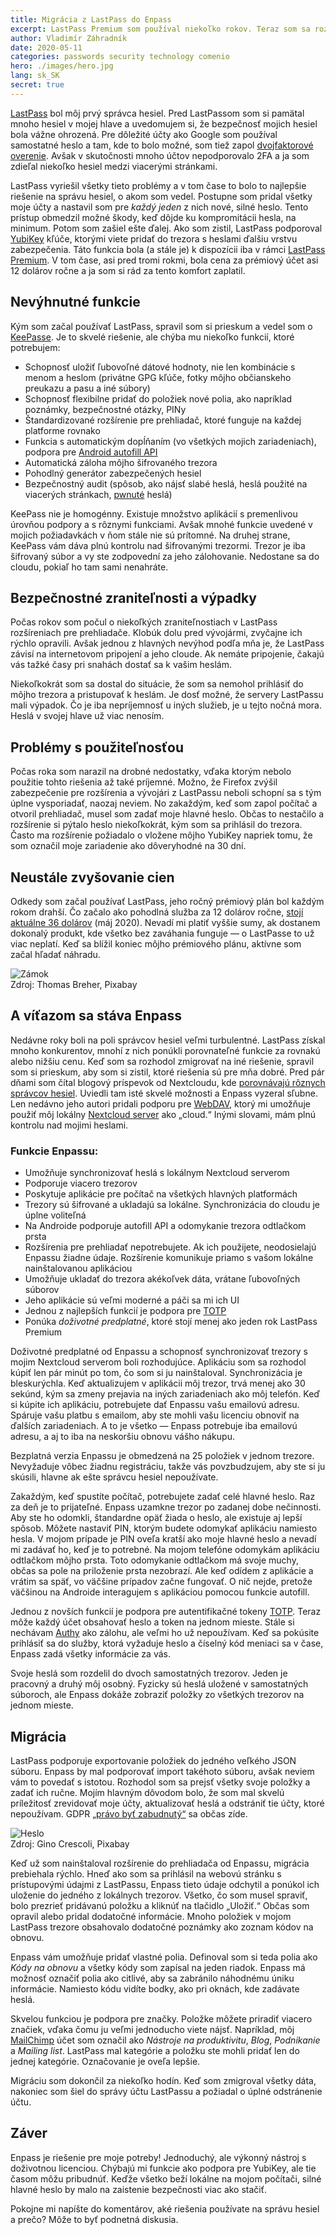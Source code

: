 ```yaml
---
title: Migrácia z LastPass do Enpass
excerpt: LastPass Premium som používal niekoľko rokov. Teraz som sa rozhodol zmigrovať na iné riešenie. Aké som mal dôvody a bola migrácia zložitá?
author: Vladimír Záhradník
date: 2020-05-11
categories: passwords security technology comenio
hero: ./images/hero.jpg
lang: sk_SK
secret: true
---
```


[LastPass][lastpass] bol môj prvý správca hesiel. Pred LastPassom som si pamätal mnoho hesiel v mojej hlave a uvedomujem si, že bezpečnosť mojich hesiel bola vážne ohrozená. Pre dôležité účty ako Google som používal samostatné heslo a tam, kde to bolo možné, som tiež zapol [dvojfaktorové overenie][2fa]. Avšak v skutočnosti mnoho účtov nepodporovalo 2FA a ja som zdieľal niekoľko hesiel medzi viacerými stránkami.

LastPass vyriešil všetky tieto problémy a v tom čase to bolo to najlepšie riešenie na správu hesiel, o akom som vedel. Postupne som pridal všetky moje účty a nastavil som pre *každý jeden* z nich nové, silné heslo. Tento prístup obmedzil možné škody, keď dôjde ku kompromitácii hesla, na minimum. Potom som zašiel ešte ďalej. Ako som zistil, LastPass podporoval [YubiKey][yubikey] kľúče, ktorými viete pridať do trezora s heslami ďalšiu vrstvu zabezpečenia. Táto funkcia bola (a stále je) k dispozícii iba v rámci [LastPass Premium][lastpass-plans]. V tom čase, asi pred tromi rokmi, bola cena za prémiový účet asi 12 dolárov ročne a ja som si rád za tento komfort zaplatil.

## Nevýhnutné funkcie
Kým som začal používať LastPass, spravil som si prieskum a vedel som o [KeePasse][keepass]. Je to skvelé riešenie, ale chýba mu niekoľko funkcií, ktoré potrebujem:
- Schopnosť uložiť ľubovoľné dátové hodnoty, nie len kombinácie s menom a heslom (privátne GPG kľúče, fotky môjho občianskeho preukazu a pasu a iné súbory)
- Schopnosť flexibilne pridať do položiek nové polia, ako napríklad poznámky, bezpečnostné otázky, PINy
- Štandardizované rozšírenie pre prehliadač, ktoré funguje na každej platforme rovnako
- Funkcia s automatickým dopĺňaním (vo všetkých mojich zariadeniach), podpora pre [Android autofill API][android-autofill]
- Automatická záloha môjho šifrovaného trezora
- Pohodlný generátor zabezpečených hesiel
- Bezpečnostný audit (spôsob, ako nájsť slabé heslá, heslá použité na viacerých stránkach, [pwnuté][pwn] heslá)

KeePass nie je homogénny. Existuje množstvo aplikácií s premenlivou úrovňou podpory a s rôznymi funkciami. Avšak mnohé funkcie uvedené v mojich požiadavkách v ňom stále nie sú prítomné. Na druhej strane, KeePass vám dáva plnú kontrolu nad šifrovanými trezormi. Trezor je iba šifrovaný súbor a vy ste zodpovední za jeho zálohovanie. Nedostane sa do cloudu, pokiaľ ho tam sami nenahráte.

## Bezpečnostné zraniteľnosti a výpadky
Počas rokov som počul o niekoľkých zraniteľnostiach v LastPass rozšíreniach pre prehliadače. Klobúk dolu pred vývojármi, zvyčajne ich rýchlo opravili. Avšak jednou z hlavných nevýhod podľa mňa je, že LastPass závisí na internetovom pripojení a jeho cloude. Ak nemáte pripojenie, čakajú vás tažké časy pri snahách dostať sa k vašim heslám.

Niekoľkokrát som sa dostal do situácie, že som sa nemohol prihlásiť do môjho trezora a pristupovať k heslám. Je dosť možné, že servery LastPassu mali výpadok. Čo je iba nepríjemnosť u iných služieb, je u tejto nočná mora. Heslá v svojej hlave už viac nenosím.

## Problémy s použiteľnosťou
Počas roka som narazil na drobné nedostatky, vďaka ktorým nebolo použitie tohto riešenia až také príjemné. Možno, že Firefox zvýšil zabezpečenie pre rozšírenia a vývojári z LastPassu neboli schopní sa s tým úplne vysporiadať, naozaj neviem. No zakaždým, keď som zapol počítač a otvoril prehliadač, musel som zadať moje hlavné heslo. Občas to nestačilo a rozšírenie si pýtalo heslo niekoľkokrát, kým som sa prihlásil do trezora. Často ma rozšírenie požiadalo o vložene môjho YubiKey napriek tomu, že som označil moje zariadenie ako dôveryhodné na 30 dní.

## Neustále zvyšovanie cien
Odkedy som začal používať LastPass, jeho ročný prémiový plán bol každým rokom drahší. Čo začalo ako pohodlná služba za 12 dolárov ročne, [stojí aktuálne 36 dolárov][lastpass-plans] (máj 2020). Nevadí mi platiť vyššie sumy, ak dostanem dokonalý produkt, kde všetko bez zaváhania funguje — o LastPasse to už viac neplatí. Keď sa blížil koniec môjho prémiového plánu, aktívne som začal hľadať náhradu.

<div className="Image__Large">
  <img src="./images/security-lock.png" alt="Zámok" />
  <figcaption>Zdroj: Thomas Breher, Pixabay</figcaption>
</div>

## A víťazom sa stáva Enpass
Nedávne roky boli na poli správcov hesiel veľmi turbulentné. LastPass získal mnoho konkurentov, mnohí z nich ponúkli porovnateľné funkcie za rovnakú alebo nižšiu cenu. Keď som sa rozhodol zmigrovať na iné riešenie, spravil som si prieskum, aby som si zistil, ktoré riešenia sú pre mňa dobré. Pred pár dňami som čítal blogový príspevok od Nextcloudu, kde [porovnávajú rôznych správcov hesiel][nextcloud-pass]. Uviedli tam isté skvelé možnosti a Enpass vyzeral sľubne. Len nedávno jeho autori pridali podporu pre [WebDAV][webdav], ktorý mi umožňuje použiť môj lokálny [Nextcloud server][nextcloud] ako „cloud.“ Inými slovami, mám plnú kontrolu nad mojimi heslami.

### Funkcie Enpassu:
- Umožňuje synchronizovať heslá s lokálnym Nextcloud serverom
- Podporuje viacero trezorov
- Poskytuje aplikácie pre počítač na všetkých hlavných platformách
- Trezory sú šifrované a ukladajú sa lokálne. Synchronizácia do cloudu je úplne voliteľná
- Na Androide podporuje autofill API a odomykanie trezora odtlačkom prsta
- Rozšírenia pre prehliadať nepotrebujete. Ak ich použijete, neodosielajú Enpassu žiadne údaje. Rozšírenie komunikuje priamo s vašom lokálne nainštalovanou aplikáciou
- Umožňuje ukladať do trezora akékoľvek dáta, vrátane ľubovoľných súborov
- Jeho aplikácie sú veľmi moderné a páči sa mi ich UI
- Jednou z najlepších funkcií je podpora pre [TOTP][totp]
- Ponúka *doživotné predplatné*, ktoré stojí menej ako jeden rok LastPass Premium

Doživotné predplatné od Enpassu a schopnosť synchronizovať trezory s mojim Nextcloud serverom boli rozhodujúce. Aplikáciu som sa rozhodol kúpiť len pár minút po tom, čo som si ju nainštaloval. Synchronizácia je bleskurýchla. Keď aktualizujem v aplikácii môj trezor, trvá menej ako 30 sekúnd, kým sa zmeny prejavia na iných zariadeniach ako môj telefón. Keď si kúpite ich aplikáciu, potrebujete dať Enpassu vašu emailovú adresu. Spáruje vašu platbu s emailom, aby ste mohli vašu licenciu obnoviť na ďalších zariadeniach. A to je všetko — Enpass potrebuje iba emailovú adresu, a aj to iba na neskoršiu obnovu vášho nákupu.

Bezplatná verzia Enpassu je obmedzená na 25 položiek v jednom trezore. Nevyžaduje vôbec žiadnu registráciu, takže vás povzbudzujem, aby ste si ju skúsili, hlavne ak ešte správcu hesiel nepoužívate.

Zakaždým, keď spustíte počítač, potrebujete zadať celé hlavné heslo. Raz za deň je to prijateľné. Enpass uzamkne trezor po zadanej dobe nečinnosti. Aby ste ho odomkli, štandardne opäť žiada o heslo, ale existuje aj lepší spôsob. Môžete nastaviť PIN, ktorým budete odomykať aplikáciu namiesto hesla. V mojom prípade je PIN oveľa kratší ako moje hlavné heslo a nevadí mi zadávať ho, keď je to potrebné. Na mojom telefóne odomykám aplikáciu odtlačkom môjho prsta. Toto odomykanie odtlačkom má svoje muchy, občas sa pole na priloženie prsta nezobrazí. Ale keď odídem z aplikácie a vrátim sa späť, vo väčšine prípadov začne fungovať. O nič nejde, pretože väčšinou na Androide interagujem s aplikáciou pomocou funkcie autofill.

Jednou z novších funkcií je podpora pre autentifikačné tokeny [TOTP][totp]. Teraz môže každý účet obsahovať heslo a token na jednom mieste. Stále si nechávam [Authy][authy] ako zálohu, ale veľmi ho už nepoužívam. Keď sa pokúsite prihlásiť sa do služby, ktorá vyžaduje heslo a číselný kód meniaci sa v čase, Enpass zadá všetky informácie za vás.

Svoje heslá som rozdelil do dvoch samostatných trezorov. Jeden je pracovný a druhý môj osobný. Fyzicky sú heslá uložené v samostatných súboroch, ale Enpass dokáže zobraziť položky zo všetkých trezorov na jednom mieste.

## Migrácia
LastPass podporuje exportovanie položiek do jedného veľkého JSON súboru. Enpass by mal podporovať import takéhoto súboru, avšak neviem vám to povedať s istotou. Rozhodol som sa prejsť všetky svoje položky a zadať ich ručne. Mojím hlavným dôvodom bolo, že som mal skvelú príležitosť zrevidovať moje účty, aktualizovať heslá a odstrániť tie účty, ktoré nepoužívam. GDPR [„právo byť zabudnutý“][gdpr-forget] sa občas zíde.

<div className="Image__Large">
  <img src="./images/password-app.jpg" alt="Heslo" />
  <figcaption>Zdroj: Gino Crescoli, Pixabay</figcaption>
</div>

Keď už som nainštaloval rozšírenie do prehliadača od Enpassu, migrácia prebiehala rýchlo. Hneď ako som sa prihlásil na webovú stránku s prístupovými údajmi z LastPassu, Enpass tieto údaje odchytil a ponúkol ich uloženie do jedného z lokálnych trezorov. Všetko, čo som musel spraviť, bolo prezrieť pridávanú položku a kliknúť na tlačidlo „Uložiť.“ Občas som opravil alebo pridal dodatočné informácie. Mnoho položiek v mojom LastPass trezore obsahovalo dodatočné poznámky ako zoznam kódov na obnovu.

Enpass vám umožňuje pridať vlastné polia. Definoval som si teda polia ako *Kódy na obnovu* a všetky kódy som zapísal na jeden riadok. Enpass má možnosť označiť polia ako citlivé, aby sa zabránilo náhodnému úniku informácie. Namiesto kódu vidíte bodky, ako pri oknách, kde zadávate heslá.

Skvelou funkciou je podpora pre značky. Položke môžete priradiť viacero značiek, vďaka čomu ju veľmi jednoducho viete nájsť. Napríklad, môj [MailChimp][mailchimp] účet som označil ako *Nástroje na produktivitu*, *Blog*, *Podnikanie* a *Mailing list*. LastPass mal kategórie a položku ste mohli pridať len do jednej kategórie. Označovanie je oveľa lepšie.

Migráciu som dokončil za niekoľko hodín. Keď som zmigroval všetky dáta, nakoniec som šiel do správy účtu LastPassu a požiadal o úplné odstránenie účtu.

## Záver
Enpass je riešenie pre moje potreby! Jednoduchý, ale výkonný nástroj s doživotnou licenciou. Chýbajú mi funkcie ako podpora pre YubiKey, ale tie časom môžu pribudnúť. Keďže všetko beží lokálne na mojom počítači, silné hlavné heslo by malo na zaistenie bezpečnosti viac ako stačiť.

Pokojne mi napíšte do komentárov, aké riešenia používate na správu hesiel a prečo? Môže to byť podnetná diskusia.

[//]: # (Used references)
[lastpass]: https://www.lastpass.com/
[2fa]: https://en.wikipedia.org/wiki/Multi-factor_authentication
[yubikey]: https://www.yubico.com/
[lastpass-plans]: https://www.lastpass.com/pricing
[keepass]: https://keepass.info/
[android-autofill]: https://developer.android.com/guide/topics/text/autofill-optimize
[lastpass-issue]: https://bugs.chromium.org/p/project-zero/issues/detail?id=1209
[dashlane]: https://www.dashlane.com/
[nextcloud]: https://nextcloud.com/
[nextcloud-pass]: https://nextcloud.com/blog/password-managers-for-nextcloud/
[webdav]: https://cs.wikipedia.org/wiki/WebDAV
[gdpr-forget]: https://gdpr-info.eu/art-17-gdpr/
[authy]: https://authy.com/
[mailchimp]: https://mailchimp.com/
[totp]: https://en.wikipedia.org/wiki/Time-based_One-time_Password_algorithm
[pwn]: https://en.wikipedia.org/wiki/Pwn